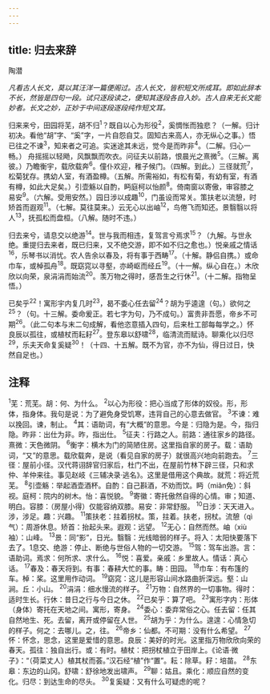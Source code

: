 ```yaml
---
---
---
```

title: 归去来辞
---



陶潜

*凡看古人长文，莫以其汪洋一篇便阁过。古人长文，皆积短文所成耳。即如此辞本不长，然皆是四句一段。试只逐段读之，便知其逐段各自入妙。古人自来无长文能妙者。长文之妙，正妙于中间逐段逐段纯作短文耳。*

归来来兮，田园将芜，胡不归<sup>1</sup>？既自以心为形役<sup>2</sup>，奚惆怅而独悲？（一解。归计初决。看他“胡”字、“奚”字，一片自怨自艾。固知古来高人，亦无纵心之事。）悟已往之不谏<sup>3</sup>，知来者之可追。实迷途其未远，觉今是而昨非<sup>4</sup>。（二解。归心一畅。）
舟摇摇以轻飏，风飘飘而吹衣。问征夫以前路，恨晨光之熹微<sup>5</sup>。（三解。离彼。）乃瞻衡宇，载欣载奔<sup>6</sup>。僮仆欢迎，稚子候门。（四解。到此。）三径就荒<sup>7</sup>，松菊犹存。携幼人室，有酒盈樽。（五解。所需裕如，有松有菊，有幼有室，有酒有樽，如此大足矣。）引壶觞以自酌，眄庭柯以怡颜<sup>8</sup>。倚南窗以寄傲，审容膝之易安<sup>9</sup>。（六解。受用安然。）园日涉以成趣<sup>10</sup>，门虽设而常关。策扶老以流憩，时矫首而遐观<sup>11</sup>。（七解。莫往莫来。）云无心以出岫<sup>12</sup>，鸟倦飞而知还。景翳翳以将人<sup>13</sup>，抚孤松而盘桓。（八解。随时不违。）

归去来兮，请息交以绝游<sup>14</sup>。世与我而相违，复驾言兮焉求<sup>15</sup>？（九解。与世永绝。重提归去来者，既已归来，又不绝交游，即不如不归之愈也。）悦亲戚之情话<sup>16</sup>，乐琴书以消忧。农人告余以春及，将有事于西畴<sup>17</sup>。（十解。静侣自携。）或命巾车，或棹孤舟<sup>18</sup>。既窈窕以寻壑，亦崎岖而经丘<sup>19</sup>。（十一解。纵心自在。）木欣欣以向荣，泉涓涓而始流<sup>20</sup>。羡万物之得时，感吾生之行休<sup>21</sup>。（十二解。指物呈悟。）

已矣乎<sup>22</sup>！寓形宇内复几时<sup>23</sup>，曷不委心任去留<sup>24</sup>？胡为乎逵遑（句。）欲何之<sup>25</sup>？（句。十三解。委命爰正。若七字为句，乃不成句。）富贵非吾愿，帝乡不可期<sup>26</sup>。（此二句本与末二句成解，看他恣意插入四句，后来杜工部每每学之。）怀良辰以孤往，或植杖而耘耔<sup>27</sup>。登东皋以舒啸<sup>28</sup>，临清流而赋诗。聊乘化以归尽<sup>29</sup>，乐夫天命复奚疑<sup>30</sup>！（十四、十五解。既不为官，亦不为仙，得日过日，快然自足也。）

## 注释

<sup>1</sup>芜：荒芜。胡：何、为什么。
<sup>2</sup>以心为形役：把心当成了形体的奴役。形，形体，指身体。我句是说：为了避免身受饥寒，违背自己的心意去做官。
<sup>3</sup>不谏：难以挽回。谏，制止。
<sup>4</sup>其：语助词，有“大概”的意思。今是：归隐为是。今，指归隐。昨非：出仕为非。昨，指出仕。
<sup>5</sup>征夫：行路之人。前路：通往家乡的路径。熹微：天色微阴。
<sup>6</sup>衡字：横木为门的简陋住房。这里指自家的房子。载：语助词，“又”的意思。载欣载奔，是说（看见自家的房子）就很高兴地向前跑去。
<sup>7</sup>三径：屋前小径。汉代蒋诩辞官归家后，杜门不出，在屋前竹林下辟三径，只和求仲、羊仲来往。事见赵岐《三辅决录·逃名》。这里是借用这个典故。就荒：将近荒芜。
<sup>8</sup>引壶觞：举起酒壶酒杯。自酌：自己斟酒，不劝而饮。眄（miǎn免）：斜视。庭柯：院内的树木。怡：喜悦貌。
<sup>9</sup>寄徽：寄托傲然自得的心情。审；知道、明白。容膝：（房屋小得）仅能容纳双膝。易安：非常舒服。
<sup>10</sup>日涉：天天进入。涉，涉足。趣：兴趣。
<sup>11</sup>策扶老：拄着拐杖。策，拄着。扶老，拐杖。流憩（qì气）：周游休息。矫首：抬起头来。遐观：远望。
<sup>12</sup>无心：自然而然。岫（xiù袖）：山峰。
<sup>13</sup>景：同“影”，日光。翳翳：光线暗弱的样子。将入：太阳快要落下去了。1息交、绝游：停止、断绝与世俗人物的一切交游。
<sup>15</sup>驾：驾车出游。言：语助词。焉求：何所求、求什么。
<sup>16</sup>悦：喜爱。亲戚：乡里故人。情话：真心话。
<sup>17</sup>春及：春天将到。有事：春耕大忙的事。畴：田园。
<sup>18</sup>巾车：有布篷的车。棹：桨。这里用作动词。
<sup>19</sup>窈窕：这儿是形容山间水路曲折深远。壑：山涧。丘：小山。
<sup>20</sup>涓涓：细水慢流的样子。
<sup>21</sup>万物：自然界的一切事物。得时：适时生长。行休：昔日之行与今日之休。
<sup>22</sup>已矣乎：算了吧。
<sup>23</sup>寓形字内：形体（身体）寄托在天地之间。寓形，寄身。
<sup>24</sup>委心：委弃常俗之心。任去留：任其自然地生、死。去留，离开或停留在人世。
<sup>25</sup>胡为乎：为什么。遑遑：心情急切的样子。何之：去哪儿。之，往。
<sup>26</sup>帝乡：仙都。不可期：没有什么希望。
<sup>27</sup>怀：怀念，思念，这里是爱惜的意思。良辰：美好的时光。这里指万物欣欣向荣的春天。孤往：独自出行。或：有时。植杖：把拐杖植立于田岸上。《论语·微子》：“（荷菜丈人）植其杖而荟。”汉石经“植”作“置”。耘：除草。耔：培苗。
<sup>28</sup>东皋：东边的山冈。舒啸：舒徐地发出啸声。
<sup>29</sup>聊：姑且。乘化：顺应自然的变化。归尽：到达生命的尽头。
<sup>30</sup>复奚疑：又有什么可疑虑的呢？